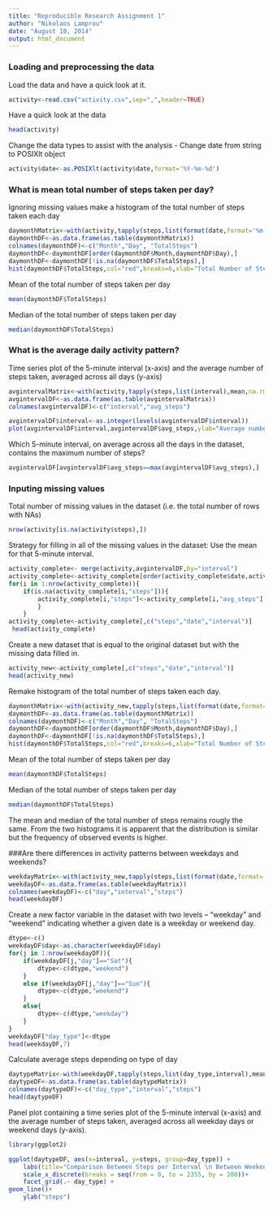 ```yaml
---
title: "Reproducible Research Assignment 1"
author: "Nikolaos Lamprou"
date: "August 10, 2014"
output: html_document
---
```


### Loading and preprocessing the data

Load the data and have a quick look at it.

```r
activity<-read.csv("activity.csv",sep=",",header=TRUE)
```

Have a quick look at the data

```r
head(activity)
```

Change the data types to assist with the analysis
- Change date from string to POSIXlt object

```r
activity$date<-as.POSIXlt(activity$date,format='%Y-%m-%d')
```


### What is mean total number of steps taken per day?

Ignoring missing values make a histogram of the total number of steps taken each day

```r
daymonthMatrix<-with(activity,tapply(steps,list(format(date,format='%m'),date$mday),sum))
daymonthDF<-as.data.frame(as.table(daymonthMatrix))
colnames(daymonthDF)<-c("Month","Day", "TotalSteps")
daymonthDF<-daymonthDF[order(daymonthDF$Month,daymonthDF$Day),]
daymonthDF<-daymonthDF[!is.na(daymonthDF$TotalSteps),]
hist(daymonthDF$TotalSteps,col="red",breaks=6,xlab="Total Number of Steps",main="Histogram depicting total number of steps per day")
```


Mean of the total number of steps taken per day
```r
mean(daymonthDF$TotalSteps)
```

Median of the total number of steps taken per day
```r
median(daymonthDF$TotalSteps)
```

### What is the average daily activity pattern?

Τime series plot of the 5-minute interval (x-axis) and the average number of steps taken, averaged across all days (y-axis)

```r
avgintervalMatrix<-with(activity,tapply(steps,list(interval),mean,na.rm=TRUE))
avgintervalDF<-as.data.frame(as.table(avgintervalMatrix))
colnames(avgintervalDF)<-c("interval","avg_steps")

avgintervalDF$interval<-as.integer(levels(avgintervalDF$interval))
plot(avgintervalDF$interval,avgintervalDF$avg_steps,ylab="Average number of steps",xlab="5 min intevals",col="red",type="l")
```

Which 5-minute interval, on average across all the days in the dataset, contains the maximum number of steps?

```r
avgintervalDF[avgintervalDF$avg_steps==max(avgintervalDF$avg_steps),]
```

### Inputing missing values

Total number of missing values in the dataset (i.e. the total number of rows with NAs)

```r
nrow(activity[is.na(activity$steps),])
```

Strategy for filling in all of the missing values in the dataset: Use the mean for that 5-minute interval.

```r
activity_complete<- merge(activity,avgintervalDF,by="interval")
activity_complete<-activity_complete[order(activity_complete$date,activity_complete$interval),]
for(i in 1:nrow(activity_complete)){
    if(is.na(activity_complete[i,"steps"])){
        activity_complete[i,"steps"]<-activity_complete[i,"avg_steps"]
        }
    }
activity_complete<-activity_complete[,c("steps","date","interval")]
 head(activity_complete)
```
Create a new dataset that is equal to the original dataset but with the missing data filled in.
```r
activity_new<-activity_complete[,c("steps","date","interval")]
head(activity_new)
```

Remake histogram of the total number of steps taken each day.

```r
daymonthMatrix<-with(activity_new,tapply(steps,list(format(date,format='%m'),date$mday),sum))
daymonthDF<-as.data.frame(as.table(daymonthMatrix))
colnames(daymonthDF)<-c("Month","Day", "TotalSteps")
daymonthDF<-daymonthDF[order(daymonthDF$Month,daymonthDF$Day),]
daymonthDF<-daymonthDF[!is.na(daymonthDF$TotalSteps),]
hist(daymonthDF$TotalSteps,col="red",breaks=6,xlab="Total Number of Steps",main="Histogram depicting total number of steps/day for complete dataset")
```

Mean of the total number of steps taken per day
```r
mean(daymonthDF$TotalSteps)
```

Median of the total number of steps taken per day
```r
median(daymonthDF$TotalSteps)
```

The mean and median of the total number of steps remains rougly the same. From the two histograms it is apparent that the distribution is similar but the frequency of observed events is higher.

###Are there differences in activity patterns between weekdays and weekends?


```r
weekdayMatrix<-with(activity_new,tapply(steps,list(format(date,format='%a'),interval),mean))
weekdayDF<-as.data.frame(as.table(weekdayMatrix))
colnames(weekdayDF)<-c("day","interval","steps")
head(weekdayDF)
```

Create a new factor variable in the dataset with two levels – “weekday” and “weekend” indicating whether a given date is a weekday or weekend day.
```r
dtype<-c()
weekdayDF$day<-as.character(weekdayDF$day)
for(j in 1:nrow(weekdayDF)){
    if(weekdayDF[j,"day"]=="Sat"){
        dtype<-c(dtype,"weekend")
    }
    else if(weekdayDF[j,"day"]=="Sun"){
        dtype<-c(dtype,"weekend")
    }
    else{
        dtype<-c(dtype,"weekday")
    }
}
weekdayDF["day_type"]<-dtype
head(weekdayDF,7)
```



Calculate average steps depending on type of day

```r
daytypeMatrix<-with(weekdayDF,tapply(steps,list(day_type,interval),mean))
daytypeDF<-as.data.frame(as.table(daytypeMatrix))
colnames(daytypeDF)<-c("day_type","interval","steps")
head(daytypeDF)
```


Panel plot containing a time series plot of the 5-minute interval (x-axis) and the average number of steps taken, averaged across all weekday days or weekend days (y-axis).
```r
library(ggplot2)

ggplot(daytypeDF, aes(x=interval, y=steps, group=day_type)) +
    labs(title="Comparison Between Steps per Interval \n Between Weekends and Weekdays")+
    scale_x_discrete(breaks = seq(from = 0, to = 2355, by = 200))+
    facet_grid(.~ day_type) +
geom_line()+
    ylab("steps")
```

